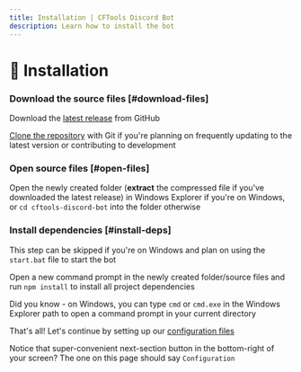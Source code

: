 ```yaml
---
title: Installation | CFTools Discord Bot
description: Learn how to install the bot
---
```



# 🔨 Installation

<Steps>

### Download the source files [#download-files]

Download the [latest release](https://github.com/Mirasaki/cftools-discord-bot/releases) from GitHub

<Callout type='info'>[Clone the repository](https://docs.github.com/en/repositories/creating-and-managing-repositories/cloning-a-repository) with Git if you're planning on frequently updating to the latest version or contributing to development</Callout>

### Open source files [#open-files]

Open the newly created folder (**extract** the compressed file if you've downloaded the latest release) in Windows Explorer if you're on Windows, or `cd cftools-discord-bot` into the folder otherwise


### Install dependencies [#install-deps]

<Callout>This step can be skipped if you're on Windows and plan on using the `start.bat` file to start the bot</Callout>

Open a new command prompt in the newly created folder/source files and run `npm install` to install all project dependencies

<Callout type='info'>Did you know - on Windows, you can type `cmd` or `cmd.exe` in the Windows Explorer path to open a command prompt in your current directory</Callout>

</Steps>

That's all! Let's continue by setting up our [configuration files](/docs/cftools-discord-bot/configuration)

<Callout type="info" emoji="🙏">Notice that super-convenient next-section button in the bottom-right of your screen? The one on this page should say `Configuration`</Callout>
